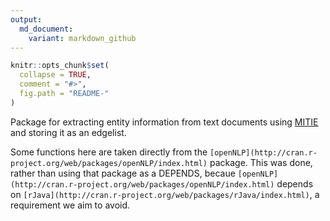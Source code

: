 ```yaml
---
output:
  md_document:
    variant: markdown_github
---
```


<!-- README.md is generated from README.Rmd. Please edit that file -->

```r
knitr::opts_chunk$set(
  collapse = TRUE,
  comment = "#>",
  fig.path = "README-"
)
```

Package for extracting entity information from text documents using [MITIE](https://github.com/mit-nlp/MITIE) and storing it as an edgelist.

Some functions here are taken directly from the `[openNLP](http://cran.r-project.org/web/packages/openNLP/index.html)` package.  This was done, rather than using that package as a DEPENDS, becaue `[openNLP](http://cran.r-project.org/web/packages/openNLP/index.html)` depends on `[rJava](http://cran.r-project.org/web/packages/rJava/index.html)`, a requirement we aim to avoid.